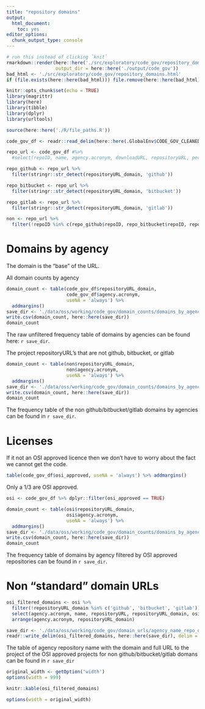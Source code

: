 ```yaml
---
title: "repository domains"
output: 
  html_document: 
    toc: yes
editor_options: 
  chunk_output_type: console
---
```


```r
# run this instead of clicking `knit`
rmarkdown::render(here::here('./src/exploratory/code_gov/repository_domains.Rmd'),
                  output_dir = here::here('./output/code_gov'))
bad_html <- './src/exploratory/code_gov/repository_domains.html'
if (file.exists(here::here(bad_html))) file.remove(here::here(bad_html))
```


```r
knitr::opts_chunk$set(echo = TRUE)
library(magrittr)
library(here)
library(tibble)
library(dplyr)
library(urltools)

source(here::here('./R/file_paths.R'))

code_gov_df <- readr::read_delim(here::here(.GlobalEnv$CODE_GOV_CLEANED_FILE), delim = '\t')
```

```r
repo_url <- code_gov_df #%>%
  #select(repoID, name, agency.acronym, downloadURL, repositoryURL, permissions.licenses.name, repositoryURL_domain)

repo_github <- repo_url %>%
  filter(stringr::str_detect(repositoryURL_domain, 'github'))

repo_bitbucket <- repo_url %>%
  filter(stringr::str_detect(repositoryURL_domain, 'bitbucket'))

repo_gitlab <- repo_url %>%
  filter(stringr::str_detect(repositoryURL_domain, 'gitlab'))

non <- repo_url %>%
  filter(!repoID %in% c(repo_github$repoID, repo_bitbucket$repoID, repo_gitlab$repoID))
```

# Domains by agency

The domain is the "base" of the URL.

All domain counts by agency

```r
domain_count <- table(code_gov_df$repositoryURL_domain,
                      code_gov_df$agency.acronym,
                      useNA = 'always') %>%
  addmargins()
save_dir <- './data/oss/working/code_gov/domain_counts/domains_by_agency.csv'
write.csv(domain_count, here::here(save_dir))
domain_count
```

The raw unfiltered frequency table of domains by agencies can be found here: `r save_dir`.

The project repositoryURL's that are not github, bitbucket, or gitlab

```r
domain_count <- table(non$repositoryURL_domain,
                      non$agency.acronym,
                      useNA = 'always') %>%
  addmargins()
save_dir <- './data/oss/working/code_gov/domain_counts/domains_by_agency_no_github_bitbucket_gitlab.csv'
write.csv(domain_count, here::here(save_dir))
domain_count
```

The frequency table of the non github/bitbucket/gitlab domains by agencies can be found in `r save_dir`.

# Licenses

If it not an OSI approved licence then we don't have to worry about the fact we cannot get the code.

```r
table(code_gov_df$osi_approved, useNA = 'always') %>% addmargins()
```

Only a 1/3 are OSI approved.

```r
osi <- code_gov_df %>% dplyr::filter(osi_approved == TRUE)
```

```r
domain_count <- table(osi$repositoryURL_domain,
                      osi$agency.acronym,
                      useNA = 'always') %>%
  addmargins()
save_dir <- './data/oss/working/code_gov/domain_counts/domains_by_agency_osi.csv'
write.csv(domain_count, here::here(save_dir))
domain_count
```

The frequency table of domains by agency filtered by OSI approved repositories can be found in `r save_dir`.

# Non "standard" domain URLs




```r
osi_filtered_domains <- osi %>%
  filter(!repositoryURL_domain %in% c('github', 'bitbucket', 'gitlab')) %>%
  select(agency.acronym, name, repositoryURL, repositoryURL_domain, osi_approved) %>%
  arrange(agency.acronym, repositoryURL_domain)

save_dir <- './data/oss/working/code_gov/domain_urls/agency_name_repo_domain_osi.tsv'
readr::write_delim(osi_filtered_domains, here::here(save_dir), delim = '\t')
```

The table of agency repository name with the domain and full URL to the project of the OSI approved projects for non github/bitbucket/gitlab domans can be found in `r save_dir`

```r
original_width <- getOption('width')
options(width = 999)
```

```r
knitr::kable(osi_filtered_domains)
```

```r
options(width = original_width)
```

